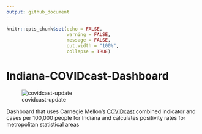 ```yaml
---
output: github_document
---
```


```r
knitr::opts_chunk$set(echo = FALSE,
                      warning = FALSE,
                      message = FALSE,
                      out.width = "100%",
                      collapse = TRUE)

```

# Indiana-COVIDcast-Dashboard
![covidcast-update](https://github.com/ercbk/Indiana-COVIDcast-Dashboard/workflows/covidcast-update/badge.svg)  

Dashboard that uses Carnegie Mellon's [COVIDcast](https://covidcast.cmu.edu/index.html?sensor=doctor-visits-smoothed_adj_cli&level=county&region=42003&date=20200701&signalType=value) combined indicator and cases per 100,000 people for Indiana and calculates positivity rates for metropolitan statistical areas  


